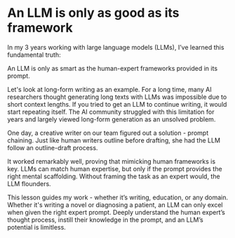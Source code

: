 # An LLM is only as good as its framework

In my 3 years working with large language models (LLMs), I’ve learned this fundamental truth:

An LLM is only as smart as the human-expert frameworks provided in its prompt.

Let's look at long-form writing as an example. For a long time, many AI researchers thought generating long texts with LLMs was impossible due to short context lengths. If you tried to get an LLM to continue writing, it would start repeating itself. The AI community struggled with this limitation for years and largely viewed long-form generation as an unsolved problem.

One day, a creative writer on our team figured out a solution - prompt chaining. Just like human writers outline before drafting, she had the LLM follow an outline-draft process.

It worked remarkably well, proving that mimicking human frameworks is key. LLMs can match human expertise, but only if the prompt provides the right mental scaffolding. Without framing the task as an expert would, the LLM flounders.

This lesson guides my work - whether it’s writing, education, or any domain. Whether it's writing a novel or diagnosing a patient, an LLM can only excel when given the right expert prompt. Deeply understand the human expert’s thought process, instill their knowledge in the prompt, and an LLM’s potential is limitless.
